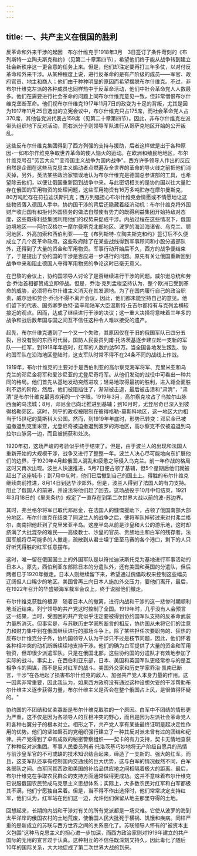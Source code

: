 ```yaml
---
---
---
```

title: 一、共产主义在俄国的胜利
---



反革命和外来干涉的起因　布尔什维克于1918年3月　3日签订了条件苛刻的《布列斯特一立陶夫斯克和约》（见第二十章第四节），希望他们终于能从战争转到建立社会新秩序这一更合意的任务上来。但是，他们却注定要再打三年多仗，以对付反革命和外来干涉。从某种程度上说，进行反革命的是有产阶级的成员——军官、政府官员、地主和商人；他们由于种种明显的原因而希望摆脱布尔什维克。不过，非布尔什维克左派的各种成员也同样热中于反革命活动，他们中社会革命党人人数最多。他们在需要进行社会革命的问题上同布尔什维克意见一致，但非常憎恨布尔什维克垄断革命。他们视布尔什维克1917年11月7日的政变为十足的背叛，尤其是因为1917年11月25日选出的立宪会议中，布尔什维克只占175席，而社会革命党人占370席，其他各党派代表占159席（见第二十章第四节）。因此，非布尔什维克左派带头组织地下反对活动，而右派分子则领导军队进行从哥萨克地区开始的公开叛乱。

这些反布尔什维克集团得到了西方列强的支持与援助，后者这样做是出于各种原因-一如布尔作维克争取世界革命的使人恼火的运动。在欧洲和殖民地地区，布尔什维克号召"劳苦大众""变帝国主义战争为国内战争"。西方许多领导人作出的反应自然是企图在这些马克思主义煽动者点燃遍及全世界的革命的导火线之前把他们消灭掉，另外，英法某些政治家错误地认为布尔什维克是德国总参谋部的工具，也希望除去他们，以便让俄国重新回到战争中来。与此密切相关的是协约国以往大量贮存在俄国的军用物资的处理问题，这些军用物资有16万多吨贮存在摩尔曼斯克，80万吨贮存在符拉迪沃斯托克；西方列强担心布尔什维克会情愿或不情愿地让这些物资落入德国人手中。协约国干涉的背后还隐藏着经济动机：布尔什维克将外国财产收归国有和拒付外国债务的做法自然使有势力的既得利益集团开始持敌对态度，这些既得利益集团利用他们的权势来促成干涉。内战过程在这些情况下，俄国边境地区——阿尔汉格尔一摩尔曼斯克北部地区、波罗的海沿海诸省、乌克兰、顿河地区、外高加索和西伯利亚——在《布列斯特-立陶夫斯克和约》签订后不久便成立了几个反革命政府。这些政府除了在某些战线得到军事顾问和小股分遣部队外，还得到了大量的资金和军用物资。军事行动开始后不久，西方的战争便结束了，于是提出了协约国的干涉是否应进一步进行的问题。原先有关让俄国重新回到战争中来和阻止德国人夺得军用物资的争论这时已毫无意义。

在巴黎的会议上，协约国领导人讨论了是否继续进行干涉的问题。威尔逊总统和劳合·乔治首相都赞成立即停战。但是，乔治·克列孟梭坚持认为，整个欧洲已受到革命的威胁，必须将布尔什维主义消灭在其发源地。为了在国内履行自己的政治职责，威尔逊和劳合·乔治不得不离开会议，因此，他们都未能坚持自己的意见。他们留下的代表、国务卿罗伯特·蓝辛和陆军大臣温斯特·丘吉尔都持有与克列孟横较接近的观点。因而，达成了继续进行干涉的决议；这一重大决择将意味着三年多的战争和战后数年国与国之间互不信任这种令人难以接受的遗产。

起先，布尔什维克遭到了一个又一个失败，其原因仅在于旧的俄国军队已四分五裂，且没有别的东西可代替。国防人民委员列甫·托洛茨基逐步建立起一支新的军队——红军，到1918年年底时，红军的人数约达50万。当全国各地发生叛乱、协约国军队在沿海地区登陆时，这支军队时常不得不在24条不同的战线上作战。

1919年，布尔什维克的主要对手是西伯利亚的高尔察克海军将军、克里米亚和乌克兰的邓尼金将军和爱沙尼亚的尤登尼奇将军。从他们发动的战役中可看出一种共同的格局。他们首先从基地发动突然进攻；轻易地取得最初的胜利，进入距全面胜利不远的阶段，然后，他们被阻挡住了，渐渐被击退，最后被击溃和"肃清"，"肃清"是布尔什维克最喜欢用的一个字眼。1919年3月，高尔察克攻占了乌拉尔山脉西面的乌法城；8月，邓尼金已向北推进到基辅；到10月时，尤登尼奇已深入到彼得格勒郊区。这时，列宁的政权被限制在彼得格勒-莫斯科地区，这一地区大约相当于15世纪的莫斯科大公国。然而，到1919年年底时，形势已转变：邓尼金已被迫撤退到克里米亚，尤登尼奇被迫撤退到波罗的海地区，高尔察克不仅被迫退到乌拉尔山脉另一边，而且被捕获和处决。

1920年初，这场严峻的考验似乎终于结束了。但是，由于波兰人的出现和法国人重新开始的大规模干涉，战争又进行了整整一年。波兰人决心尽可能地向东扩展他们的边界，于1920年4月趁俄国人混乱和疲惫之际侵入乌克兰。前一年作战的格局这时又再次出现。波兰人快速推进，5月7日便占领了基辅，但5个星期后他们就被赶出了这座城市；到7月中旬时，他们已后撤到自己的国土上。得胜的布尔什维克继续向前推进，8月14日到达华沙郊外。但是，波兰人得到了法国人的有力支持。阻止了俄国人的前进，并设法将他们赶了回去。这场战役于10月中旬结束，1921年3月18日的《里夫条约》规定了一直存在到第二次世界大战以前的波-苏边界。

其时，弗兰格尔将军已取代邓尼金，在法国人的慷慨援助下，占领了俄国南部大部分地区。布尔什维克在结束了同波兰人的战争之后，便将军队掉转过来对付弗兰格尔，向南把他赶到了克里米亚半岛。这座半岛从前是沙皇和大公的游乐地，这时却挤满了大批混杂的难民——高级教士、沙皇的官员、贵族地主和白军的残存者。法国军舰将尽可能多的人撤走，疏散到从君士坦丁堡至马赛的各个港口，剩下的人只好听凭得胜的红军任意摆布。

这时，唯一留在俄国国土上的外国军队是以符拉迪沃斯托克为基地进行军事活动的日本人。原先，西伯利亚东部除日本的分遣队外，还有美国和英国的分遣队，但后两者已于1920年撤走。日本人则继续留下来，希望通过傀儡政权来控制这些幅员辽阔但人口稀少的地区。美国曾再三向日本人施加外交压力，要他们离开，最后，在1922年召开的华盛顿海军裁军会议上，终于说服他们撤走。

布尔什维克获胜的根源　随着日本人的撤离，进行内战和干涉的这一悲惨时期顺利地渐近结束。列宁领导的共产党这时控制了全国。1919年时，几乎没有人会预言这一结果，当时，受围困的共产党似乎注定要被得到协约国军队支持的反革命武装力量所消灭。但事实是，与苏联历史学家所断言的相反，协约国从未将它们的注意力和财力集中到在俄国继续进行的那场斗争上。除了某些担任次要职务的、狂热的反布尔什维克分子外，协约国领导人认为干涉只不过是枝节问题，因此，他们怀着各种相冲突的动机断断续续地支持干涉。他们的确为白军提供了大量的资金和军用物资，但却很少派遣军队。只是在俄国北部，这些协约国的分遣队才有效地参加了实际的战斗。事实上，在西伯利亚东部，日本、美国和英国军队更经常参与的是互相争斗的阴谋，而不是反对红军的战斗。美国外交家和历史学家乔治·凯南已断言，干涉"在各地起了损害布尔什维克的敌人、加强共产党人本身力量的作用。这一因素非常重要，因此我认为，如果西方政府没有通过这种设想欠妥的干涉帮助布尔什维主义逐步获得力量，布尔什维主义是否会在整个俄国占上风，是很值得怀疑的。"

协约国的不团结和优柔寡断是布尔什维克取胜的一个原因。白军中不团结的情形更为严重，这不仅是因为各领导人的互相冲突的野心，而且是因为左派社会革命党人和各种右翼分子的根本对立。相形之下，共产党人享有某些最终证明是起决定性作用的优势。他们的坚如磐石的党组织强行建立了一种其反对派未曾有过的团结和纪律。共产党得到了卓有成效的秘密警察组织——契卡的有力支持，契卡无情地查获了种种反对派集团。军事人民委员列甫·托洛茨基巧妙地将无产阶级自愿兵的热情与前沙皇军官的不可或缺的技术知识结合起来，缔造了一支新的、强大的红军。而且，这支军队还享有控制国内交通线的巨大优势，这与白军的情况截然不同，白军各部队之间、白军同其西欧和美国的补给品供应地之间相隔着极大的距离。最后，布尔什维克在争取农民群众的支持方面通常做得更成功。这并不意味着布尔什维克已说服俄国农民赞成马克思主义思想体系；实际上，大多数农民对红军和白军都极其不满，他们宁愿独自呆着。但是，当不得不作出选择时，他们常常决定支持红军，他们认为，红军站在他们这一边，允许他们保留从地主那里夺得的土地。

回想起来，长期的内战和干涉对有关的所有党派都是一场灾难。它使从波罗的海到太平洋岸的俄国农村的土地荒废，使俄国人民大批死于横祸、饥饿和疾病。同样严重的是新成立的苏联与西方世界之间的关系恶化了。苏联领导人怀有的"被资本主义包围"这种马克思主义的担心进一步加深，而西方政治家则对1919年建立的共产国际的无用的宣言过于认真。这种相互的不信任既深刻又持久，因此毒化了随后10年的国际关系，大大地促成了第二次世界大战的到来。